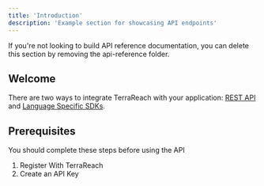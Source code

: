 ```yaml
---
title: 'Introduction'
description: 'Example section for showcasing API endpoints'
---
```


<Note>
  If you're not looking to build API reference documentation, you can delete
  this section by removing the api-reference folder.
</Note>

## Welcome

There are two ways to integrate TerraReach with your application: [REST API](https://mintlify.com/docs/api-playground/openapi/setup) and [Language Specific SDKs](https://mintlify.com/docs/api-playground/mdx/configuration).

## Prerequisites

You should complete these steps before using the API

1. Register With TerraReach
2. Create an API Key
